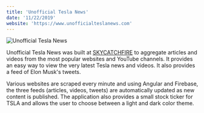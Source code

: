 ```yaml
---
title: 'Unofficial Tesla News'
date: '11/22/2019'
website: 'https://www.unofficialteslanews.com'
---
```


![Unofficial Tesla News](./unofficial-tesla-news.jpg)

Unofficial Tesla News was built at [SKYCATCHFIRE](https://skycatchfire.com) to aggregate articles and videos from the most popular websites and YouTube channels. It provides an easy way to view the very latest Tesla news and videos. It also provides a feed of Elon Musk's tweets.

Various websites are scraped every minute and using Angular and Firebase, the three feeds (articles, videos, tweets) are automatically updated as new content is published. The application also provides a small stock ticker for TSLA and allows the user to choose between a light and dark color theme.